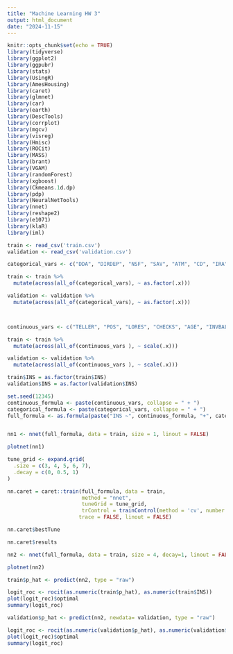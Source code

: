 ```yaml
---
title: "Machine Learning HW 3"
output: html_document
date: "2024-11-15"
---
```


```r
knitr::opts_chunk$set(echo = TRUE)
library(tidyverse)
library(ggplot2)
library(ggpubr)
library(stats)
library(UsingR)
library(AmesHousing)
library(caret)
library(glmnet)
library(car)
library(earth)
library(DescTools)
library(corrplot)
library(mgcv)
library(visreg)
library(Hmisc)
library(ROCit)
library(MASS)
library(brant)
library(VGAM)
library(randomForest)
library(xgboost)
library(Ckmeans.1d.dp)
library(pdp)
library(NeuralNetTools)
library(nnet)
library(reshape2)
library(e1071)
library(klaR)
library(iml)
```

```r
train <- read_csv('train.csv')
validation <- read_csv('validation.csv')
```

```r
categorical_vars <- c("DDA", "DIRDEP", "NSF", "SAV", "ATM", "CD", "IRA", "INV", "MM", "CC", "SDB", "INAREA", "BRANCH", "CCPURC", "MMCRED")

train <- train %>% 
  mutate(across(all_of(categorical_vars), ~ as.factor(.x)))

validation <- validation %>% 
  mutate(across(all_of(categorical_vars), ~ as.factor(.x)))



continuous_vars <- c("TELLER", "POS", "LORES", "CHECKS", "AGE", "INVBAL", "HMVAL", "INCOME", "CRSCORE", "CDBAL", "ACCTAGE", "IRABAL", "NSFAMT", "MMBAL", "POSAMT", "CCBAL", "SAVBAL", "ATMAMT", "DEPAMT", "DDABAL", "PHONE", "DEP")

train <- train %>% 
  mutate(across(all_of(continuous_vars ), ~ scale(.x)))

validation <- validation %>% 
  mutate(across(all_of(continuous_vars ), ~ scale(.x)))

train$INS = as.factor(train$INS)
validation$INS = as.factor(validation$INS)
```

```r
set.seed(12345)
continuous_formula <- paste(continuous_vars, collapse = " + ")
categorical_formula <- paste(categorical_vars, collapse = " + ")
full_formula <- as.formula(paste("INS ~", continuous_formula, "+", categorical_formula))


nn1 <- nnet(full_formula, data = train, size = 1, linout = FALSE)

plotnet(nn1)
```

```r
tune_grid <- expand.grid(
  .size = c(3, 4, 5, 6, 7),
  .decay = c(0, 0.5, 1)
)

nn.caret = caret::train(full_formula, data = train,
                        method = "nnet", 
                        tuneGrid = tune_grid,
                        trControl = trainControl(method = 'cv', number = 10),
                       trace = FALSE, linout = FALSE)

nn.caret$bestTune
```

```r
nn.caret$results
```


```r
nn2 <- nnet(full_formula, data = train, size = 4, decay=1, linout = FALSE)

plotnet(nn2)
```

```r
train$p_hat <- predict(nn2, type = "raw")

logit_roc <- rocit(as.numeric(train$p_hat), as.numeric(train$INS))
plot(logit_roc)$optimal
summary(logit_roc)
```

```r
validation$p_hat <- predict(nn2, newdata= validation, type = "raw")

logit_roc <- rocit(as.numeric(validation$p_hat), as.numeric(validation$INS))
plot(logit_roc)$optimal
summary(logit_roc)
```











